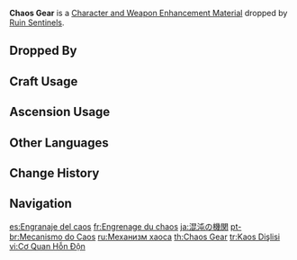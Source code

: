 {{Item Infobox
|id           = 112047
|image        = Item Chaos Gear.png
|type         = Character and Weapon Enhancement Materials
|group        = Ruin Sentinel Materials
|group2       = Elite Enemy Drops
|invCategory  = Character Development Items
|quality      = 2
|description  = Comes from a now-inactive ancient Ruin machine.<br>This is the energy source of that biomimetic mechanism.
|source1      = Dropped by [[Ruin Sentinels]]
}}
'''Chaos Gear''' is a [[Character and Weapon Enhancement Material]] dropped by [[Ruin Sentinels]].

==Dropped By==
{{Dropped By}}

==Craft Usage==
{{Craft Usage}}

==Ascension Usage==
{{Ascension Usage}}

==Other Languages==
{{Other Languages
|en      = Chaos Gear
|zhs     = 混沌机关
|zhs_rm  = Hùndùn Jīguān
|zht     = 混沌機關
|zht_rm  = Hùndùn Jīguān
|zh_tl   = Chaos Mechanism
|ja      = 混沌の機関
|ja_rm   = Konton no Kikan
|ja_tl   = Chaos Engine
|ko      = 혼돈의 기관
|ko_rm   = Hondon-ui Gigwan
|ko_tl   = Chaotic Engine
|es      = Engranaje del caos
|es_tl   = Gear of Chaos
|fr      = Engrenage du chaos
|fr_tl   = Chaos Gear
|ru      = Механизм хаоса
|ru_tl   = Chaos Mechanism
|th      = Chaos Gear
|vi      = Cơ Quan Hỗn Độn
|vi_tl   = Chaos Organ
|de      = Chaos-Vorrichtung
|de_tl   = Chaos Contraption
|id      = Chaos Gear
|pt      = Mecanismo do Caos
|pt_tl   = Chaos Mechanism
|tr      = Kaos Dişlisi
|tr_tl   = Chaos Gear
|it      = Ingranaggio del caos
|it_tl   = 
}}

==Change History==
{{Change History|2.0}}

==Navigation==
{{Development Item Navbox|Character and Weapon Enhancement Materials}}

[[es:Engranaje del caos]]
[[fr:Engrenage du chaos]]
[[ja:混沌の機関]]
[[pt-br:Mecanismo do Caos]]
[[ru:Механизм хаоса]]
[[th:Chaos Gear]]
[[tr:Kaos Dişlisi]]
[[vi:Cơ Quan Hỗn Độn]]